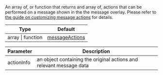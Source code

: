 An array of, or function that returns and array of, actions that can be performed on a message shown in the the message overlay.
Please refer to [the guide on customizing message actions](../../../../guides/message_actions_customization.mdx) for details.

| Type              | Default                                                                                                                                  |
| ----------------- | ---------------------------------------------------------------------------------------------------------------------------------------- |
| array \| function | [messageActions](https://github.com/GetStream/stream-chat-react-native/blob/main/package/src/components/Message/utils/messageActions.ts) |

| Parameter  | Description                                                         |
| ---------- | ------------------------------------------------------------------- |
| actionInfo | an object containing the original actions and relevant message data |
